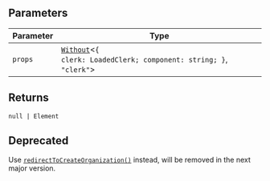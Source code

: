 ## Parameters

| Parameter | Type                                                                                                      |
| --------- | --------------------------------------------------------------------------------------------------------- |
| `props`   | [`Without`](../types/without.mdx)\<<code>\{ clerk: LoadedClerk; component: string; \}</code>, `"clerk"`\> |

## Returns

<code>null \| Element</code>

## Deprecated

Use [`redirectToCreateOrganization()`](/docs/references/javascript/clerk/redirect-methods#redirect-to-create-organization) instead, will be removed in the next major version.

